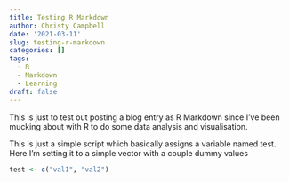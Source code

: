 ```yaml
---
title: Testing R Markdown
author: Christy Campbell
date: '2021-03-11'
slug: testing-r-markdown
categories: []
tags:
  - R
  - Markdown
  - Learning
draft: false
---
```


This is just to test out posting a blog entry as R Markdown since I've been mucking about
with R to do some data analysis and visualisation. 

This is just a simple script which basically assigns a variable named test. Here I'm setting it
to a simple vector with a couple dummy values

```r
test <- c("val1", "val2")
```
